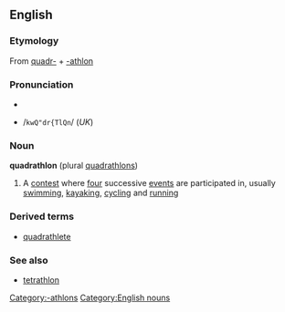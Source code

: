 {{wikipedia}}
==English==
===Etymology===
From [[quadr-]] + [[-athlon]]

===Pronunciation===
*{{IPA|/kwɒˈdræθlɒn/ (''UK'')}}
*{{SAMPA}} /<tt>kwQ"dr{TlQn</tt>/ (''UK'')

===Noun===
'''quadrathlon''' (plural [[quadrathlons]])
#{{sports}} A [[contest]] where [[four]] successive [[events]] are participated in, usually [[swimming]], [[kayaking]], [[cycling]] and [[running]]

===Derived terms===
*[[quadrathlete]]

===See also===
*[[tetrathlon]]

[[Category:-athlons]]
[[Category:English nouns]]